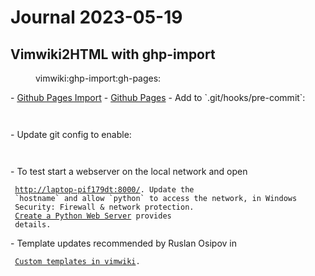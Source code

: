 = Journal 2023-05-19 =

== Vimwiki2HTML with ghp-import ==
:vimwiki:ghp-import:gh-pages:

- [[https://github.com/c-w/ghp-import#github-pages-import|Github Pages Import]]
- [[https://pages.github.com/|Github Pages]]
- Add to `.git/hooks/pre-commit`:

  {{{bash
  # Update gh-pages
  if test "$(git config --bool ghppages.push || echo false)" = true
  then
    pathhtml=$(git config ghppages.pathhtml || echo "$GIT_WORK_TREE/docs")
    say 'Pushing html to gh-pages...'
    ghp-import -n -o -p -f "$pathhtml"
    say_done
  fi
  }}}

- Update git config to enable:

  {{{bash
  git config ghppages.push true
  # g:vimwiki_list[1]['path_html']
  git config ghppages.pathhtml "$HOME/vimwiki_home/docs"
  }}}

- To test start a webserver on the local network and open
  [[http://laptop-pif179dt:8000/|http://laptop-pif179dt:8000/]]. Update the
  `hostname` and allow `python` to access the network, in Windows
  Security: Firewall & network protection.
  [[https://pythonbasics.org/webserver/|Create a Python Web Server]] provides
  details.

{{{powershell
python -m http.server --bind 0.0.0.0 8000 --dir $HOME/vimwiki_home/docs
}}}

- Template updates recommended by Ruslan Osipov in
  [[https://www.rosipov.com/blog/custom-templates-in-vimwiki/|Custom templates in vimwiki]].
